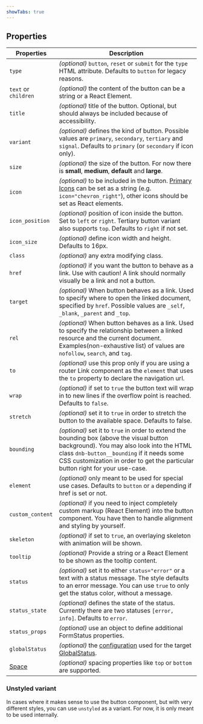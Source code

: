 ```yaml
---
showTabs: true
---
```


## Properties

| Properties                              | Description                                                                                                                                                                                                                                                            |
| --------------------------------------- | ---------------------------------------------------------------------------------------------------------------------------------------------------------------------------------------------------------------------------------------------------------------------- |
| `type`                                  | _(optional)_ `button`, `reset` or `submit` for the `type` HTML attribute. Defaults to `button` for legacy reasons.                                                                                                                                                     |
| `text` or `children`                    | _(optional)_ the content of the button can be a string or a React Element.                                                                                                                                                                                             |
| `title`                                 | _(optional)_ title of the button. Optional, but should always be included because of accessibility.                                                                                                                                                                    |
| `variant`                               | _(optional)_ defines the kind of button. Possible values are `primary`, `secondary`, `tertiary` and `signal`. Defaults to `primary` (or `secondary` if icon only).                                                                                                     |
| `size`                                  | _(optional)_ the size of the button. For now there is **small**, **medium**, **default** and **large**.                                                                                                                                                                           |
| `icon`                                  | _(optional)_ to be included in the button. [Primary Icons](/icons/primary) can be set as a string (e.g. `icon="chevron_right"`), other icons should be set as React elements.                                                                                          |
| `icon_position`                         | _(optional)_ position of icon inside the button. Set to `left` or `right`. Tertiary button variant also supports `top`. Defaults to `right` if not set.                                                                                                                |
| `icon_size`                             | _(optional)_ define icon width and height. Defaults to 16px.                                                                                                                                                                                                           |
| `class`                                 | _(optional)_ any extra modifying class.                                                                                                                                                                                                                                |
| `href`                                  | _(optional)_ if you want the button to behave as a link. Use with caution! A link should normally visually be a link and not a button.                                                                                                                                 |
| `target`                                | _(optional)_ When button behaves as a link. Used to specify where to open the linked document, specified by `href`. Possible values are `_self`, `_blank`, `_parent` and `_top`.                                                                                       |
| `rel`                                   | _(optional)_ When button behaves as a link. Used to specify the relationship between a linked resource and the current document. Examples(non-exhaustive list) of values are `nofollow`, `search`, and `tag`.                                                          |
| `to`                                    | _(optional)_ use this prop only if you are using a router Link component as the `element` that uses the `to` property to declare the navigation url.                                                                                                                   |
| `wrap`                                  | _(optional)_ if set to `true` the button text will wrap in to new lines if the overflow point is reached. Defaults to `false`.                                                                                                                                         |
| `stretch`                               | _(optional)_ set it to `true` in order to stretch the button to the available space. Defaults to false.                                                                                                                                                                |
| `bounding`                              | _(optional)_ set it to `true` in order to extend the bounding box (above the visual button background). You may also look into the HTML class `dnb-button__bounding` if it needs some CSS customization in order to get the particular button right for your use-case. |
| `element`                               | _(optional)_ only meant to be used for special use cases. Defaults to `button` or `a` depending if href is set or not.                                                                                                                                                 |
| `custom_content`                        | _(optional)_ if you need to inject completely custom markup (React Element) into the button component. You have then to handle alignment and styling by yourself.                                                                                                      |
| `skeleton`                              | _(optional)_ if set to `true`, an overlaying skeleton with animation will be shown.                                                                                                                                                                                    |
| `tooltip`                               | _(optional)_ Provide a string or a React Element to be shown as the tooltip content.                                                                                                                                                                                   |
| `status`                                | _(optional)_ set it to either `status="error"` or a text with a status message. The style defaults to an error message. You can use `true` to only get the status color, without a message.                                                                            |
| `status_state`                          | _(optional)_ defines the state of the status. Currently there are two statuses `[error, info]`. Defaults to `error`.                                                                                                                                                   |
| `status_props`                          | _(optional)_ use an object to define additional FormStatus properties.                                                                                                                                                                                                 |
| `globalStatus`                          | _(optional)_ the [configuration](/uilib/components/global-status/properties/#configuration-object) used for the target [GlobalStatus](/uilib/components/global-status).                                                                                                |
| [Space](/uilib/layout/space/properties) | _(optional)_ spacing properties like `top` or `bottom` are supported.                                                                                                                                                                                                  |

### Unstyled variant

In cases where it makes sense to use the button component, but with very different styles, you can use `unstyled` as a variant. For now, it is only meant to be used internally.
